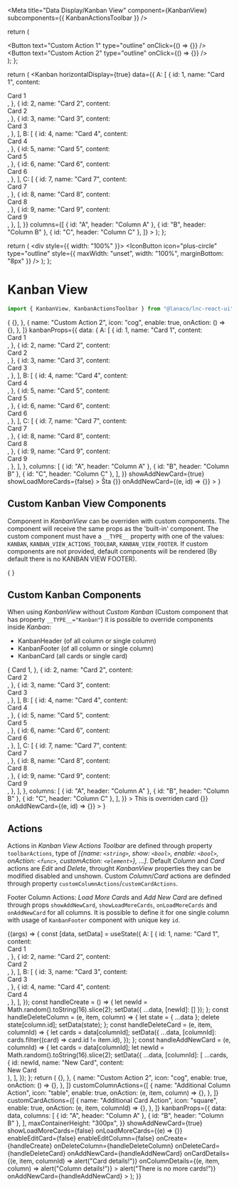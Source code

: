 
<Meta
  title="Data Display/Kanban View"
  component={KanbanView}
  subcomponents={{ KanbanActionsToolbar }}
/>

  return (
    <div className={props?.className}>
      <Button text="Custom Action 1" type="outline" onClick={() => {}} />
      &nbsp;
      <Button text="Custom Action 2" type="outline" onClick={() => {}} />
    </div>
  );
};

  return (
    <Kanban
      horizontalDisplay={true}
      data={{
        A: [
          {
            id: 1,
            name: "Card 1",
            content: <div>Card 1</div>,
          },
          {
            id: 2,
            name: "Card 2",
            content: <div>Card 2</div>,
          },
          {
            id: 3,
            name: "Card 3",
            content: <div>Card 3</div>,
          },
        ],
        B: [
          {
            id: 4,
            name: "Card 4",
            content: <div>Card 4</div>,
          },
          {
            id: 5,
            name: "Card 5",
            content: <div>Card 5</div>,
          },
          {
            id: 6,
            name: "Card 6",
            content: <div>Card 6</div>,
          },
        ],
        C: [
          {
            id: 7,
            name: "Card 7",
            content: <div>Card 7</div>,
          },
          {
            id: 8,
            name: "Card 8",
            content: <div>Card 8</div>,
          },
          {
            id: 9,
            name: "Card 9",
            content: <div>Card 9</div>,
          },
        ],
      }}
      columns={[
        { id: "A", header: "Column A" },
        { id: "B", header: "Column B" },
        { id: "C", header: "Column C" },
      ]}
    ></Kanban>
  );
};

  return (
    <div style={{ width: "100%" }}>
      <IconButton
        icon="plus-circle"
        type="outline"
        style={{ maxWidth: "unset", width: "100%", marginBottom: "8px" }}
      />
    </div>
  );
};

# Kanban View

```jsx
import { KanbanView, KanbanActionsToolbar } from "@lanaco/lnc-react-ui";
```

<Canvas>
  <Story name="Default" args={{}}>
    {
      <KanbanView
        toolbarActions={[
          {
            name: "Custom Action 1",
            enable: true,
            onAction: () => {},
          },
          {
            name: "Custom Action 2",
            icon: "cog",
            enable: true,
            onAction: () => {},
          },
        ]}
        kanbanProps={{
          data: {
            A: [
              {
                id: 1,
                name: "Card 1",
                content: <div>Card 1</div>,
              },
              {
                id: 2,
                name: "Card 2",
                content: <div>Card 2</div>,
              },
              {
                id: 3,
                name: "Card 3",
                content: <div>Card 3</div>,
              },
            ],
            B: [
              {
                id: 4,
                name: "Card 4",
                content: <div>Card 4</div>,
              },
              {
                id: 5,
                name: "Card 5",
                content: <div>Card 5</div>,
              },
              {
                id: 6,
                name: "Card 6",
                content: <div>Card 6</div>,
              },
            ],
            C: [
              {
                id: 7,
                name: "Card 7",
                content: <div>Card 7</div>,
              },
              {
                id: 8,
                name: "Card 8",
                content: <div>Card 8</div>,
              },
              {
                id: 9,
                name: "Card 9",
                content: <div>Card 9</div>,
              },
            ],
          },
          columns: [
            { id: "A", header: "Column A" },
            { id: "B", header: "Column B" },
            { id: "C", header: "Column C" },
          ],
        }}
        showAddNewCard={true}
        showLoadMoreCards={false}
      >
        <KanbanCard id={6}>Šta</KanbanCard>
        <KanbanFooter
          id="A"
          showLoadMoreCards={true}
          showAddNewCard={true}
          onLoadMoreCards={(e, id) => {}}
          onAddNewCard={(e, id) => {}}
        ></KanbanFooter>
      </KanbanView>
    }
  </Story>
</Canvas>

<ArgsTable story="Default" />

## Custom Kanban View Components

Component in _KanbanView_ can be overriden with custom components. The component will receive the same props as the 'built-in' component.
The custom component must have a `__TYPE__` property with one of the values: `KANBAN`, `KANBAN_VIEW_ACTIONS_TOOLBAR`, `KANBAN_VIEW_FOOTER`.
If custom components are not provided, default components will be rendered (By default there is no KANBAN VIEW FOOTER).

<Canvas>
  <Story name="Custom Kanban View Components" args={{}}>
    {
      <KanbanView>
        <CustomActionsToolbar __TYPE__="KANBAN_VIEW_ACTIONS_TOOLBAR" />
        <CustomKanban __TYPE__="KANBAN" />
        <CustomFooter __TYPE__="KANBAN_VIEW_FOOTER" />
      </KanbanView>
    }
  </Story>
</Canvas>

## Custom Kanban Components

When using _KanbanView_ without _Custom Kanban_ (Custom component that has property `__TYPE__="Kanban"`) it is possible to override components inside _Kanban_:

- KanbanHeader (of all column or single column)
- KanbanFooter (of all column or single column)
- KanbanCard (all cards or single card)

<Canvas>
  <Story name="Custom Kanban Components" args={{}}>
    {
      <KanbanView
        kanbanProps={{
          data: {
            A: [
              {
                id: 1,
                name: "Card 1",
                content: <div>Card 1</div>,
              },
              {
                id: 2,
                name: "Card 2",
                content: <div>Card 2</div>,
              },
              {
                id: 3,
                name: "Card 3",
                content: <div>Card 3</div>,
              },
            ],
            B: [
              {
                id: 4,
                name: "Card 4",
                content: <div>Card 4</div>,
              },
              {
                id: 5,
                name: "Card 5",
                content: <div>Card 5</div>,
              },
              {
                id: 6,
                name: "Card 6",
                content: <div>Card 6</div>,
              },
            ],
            C: [
              {
                id: 7,
                name: "Card 7",
                content: <div>Card 7</div>,
              },
              {
                id: 8,
                name: "Card 8",
                content: <div>Card 8</div>,
              },
              {
                id: 9,
                name: "Card 9",
                content: <div>Card 9</div>,
              },
            ],
          },
          columns: [
            { id: "A", header: "Column A" },
            { id: "B", header: "Column B" },
            { id: "C", header: "Column C" },
          ],
        }}
      >
        <KanbanCard id={6}>This is overriden card</KanbanCard>
        <KanbanFooter
          id="A"
          showLoadMoreCards={true}
          showAddNewCard={true}
          onLoadMoreCards={(e, id) => {}}
          onAddNewCard={(e, id) => {}}
        ></KanbanFooter>
      </KanbanView>
    }
  </Story>
</Canvas>

## Actions

Actions in _Kanban View Actions Toolbar_ are defined through property `toolbarActions`, type of _[{name: `<string>`, show: `<bool>`, enable: `<bool>`, onAction: `<func>`, customAction: `<element>`}, ...]_.
Default _Column_ and _Card_ actions are _Edit_ and _Delete_, throught _KanbanView_ properties they can be modified disabled and unshown. Custom _Column_/_Card_ actions are definded through property `customColumnActions`/`customCardActions`.

Footer Column Actions: _Load More Cards_ and _Add New Card_ are defined through props `showAddNewCard`, `showLoadMoreCards`, `onLoadMoreCards` and `onAddNewCard` for all columns.
It is possible to define it for one single column with usage of `KanbanFooter` component with unique key `id`.

<Canvas>
  <Story name="Actions" args={{}}>
    {(args) => {
      const [data, setData] = useState({
        A: [
          {
            id: 1,
            name: "Card 1",
            content: <div>Card 1</div>,
          },
          {
            id: 2,
            name: "Card 2",
            content: <div>Card 2</div>,
          },
        ],
        B: [
          {
            id: 3,
            name: "Card 3",
            content: <div>Card 3</div>,
          },
          {
            id: 4,
            name: "Card 4",
            content: <div>Card 4</div>,
          },
        ],
      });
      const handleCreate = () => {
        let newId = Math.random().toString(16).slice(2);
        setData({ ...data, [newId]: [] });
      };
      const handleDeleteColumn = (e, item, column) => {
        let state = { ...data };
        delete state[column.id];
        setData(state);
      };
      const handleDeleteCard = (e, item, columnId) => {
        let cards = data[columnId];
        setData({
          ...data,
          [columnId]: cards.filter((card) => card.id != item.id),
        });
      };
      const handleAddNewCard = (e, columnId) => {
        let cards = data[columnId];
        let newId = Math.random().toString(16).slice(2);
        setData({
          ...data,
          [columnId]: [
            ...cards,
            { id: newId, name: "New Card", content: <div>New Card</div> },
          ],
        });
      };
      return (
        <KanbanView
          toolbarActions={[
            {
              name: "Custom Action 1",
              icon: "screwdriver",
              enable: true,
              onAction: () => {},
            },
            {
              name: "Custom Action 2",
              icon: "cog",
              enable: true,
              onAction: () => {},
            },
          ]}
          customColumnActions={[
            {
              name: "Additional Column Action",
              icon: "table",
              enable: true,
              onAction: (e, item, column) => {},
            },
          ]}
          customCardActions={[
            {
              name: "Additional Card Action",
              icon: "square",
              enable: true,
              onAction: (e, item, columnId) => {},
            },
          ]}
          kanbanProps={{
            data: data,
            columns: [
              { id: "A", header: "Column A" },
              { id: "B", header: "Column B" },
            ],
            maxContainerHeight: "300px",
          }}
          showAddNewCard={true}
          showLoadMoreCards={false}
          onLoadMoreCards={(e) => {}}
          enableEditCard={false}
          enableEditColumn={false}
          onCreate={handleCreate}
          onDeleteColumn={handleDeleteColumn}
          onDeleteCard={handleDeleteCard}
          onAddNewCard={handleAddNewCard}
          onCardDetails={(e, item, columnId) => alert("Card details!")}
          onColumnDetails={(e, item, column) => alert("Column details!")}
        >
          <KanbanFooter
            id="A"
            showLoadMoreCards={true}
            showAddNewCard={true}
            onLoadMoreCards={(e, columnId) => alert("There is no more cards!")}
            onAddNewCard={handleAddNewCard}
          ></KanbanFooter>
        </KanbanView>
      );
    }}
  </Story>
</Canvas>
